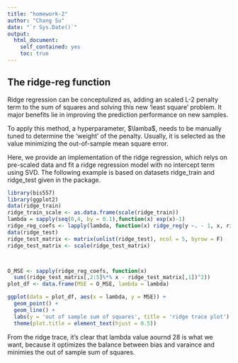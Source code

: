 ```yaml
---
title: "homework-2"
author: "Chang Su"
date: "`r Sys.Date()`"
output:
  html_document:
    self_contained: yes
    toc: true
---
```

<!--
%\VignetteEngine{knitr::rmarkdown}
%\VignetteIndexEntry{The linear model vignette}
-->

## The ridge-reg function

Ridge regression can be conceptulized as, adding an scaled L-2 penalty term to the sum of squares and solving this new 'least square' problem. It major benefits lie in improving the prediction performance on new samples.

To apply this method, a hyperparameter, $\lamba$, needs to be manually tuned to determine the 'weight' of the penalty. Usually, it is selected as the value minimizing the out-of-sample mean square error.

Here, we provide an implementation of the ridge regression, which relys on pre-scaled data and fit a ridge regression model with no intercept term using SVD. The following example is based on datasets ridge_train and ridge_test given in the package.

```r
library(bis557)
library(ggplot2)
data(ridge_train)
ridge_train_scale <- as.data.frame(scale(ridge_train))
lambda = sapply(seq(0,4, by = 0.1),function(x) exp(x)-1)
ridge_reg_coefs <- lapply(lambda, function(x) ridge_reg(y ~. - 1, x, ridge_train_scale)$coef)
data(ridge_test)
ridge_test_matrix <- matrix(unlist(ridge_test), ncol = 5, byrow = F)
ridge_test_matrix <- scale(ridge_test_matrix)



O_MSE <- sapply(ridge_reg_coefs, function(x) 
  sum((ridge_test_matrix[,2:5]%*% x - ridge_test_matrix[,1])^2))
plot_df <- data.frame(MSE = O_MSE, lambda = lambda)

ggplot(data = plot_df, aes(x = lambda, y = MSE)) +
  geom_point() +
  geom_line() +
  labs(y = 'out of sample sum of squares', title = 'ridge trace plot') + 
  theme(plot.title = element_text(hjust = 0.5))
```

From the ridge trace, it's clear that lambda value aournd 28 is what we want, because it optimizes the balance between bias and varaince and minimies the out of sample sum of squares.
